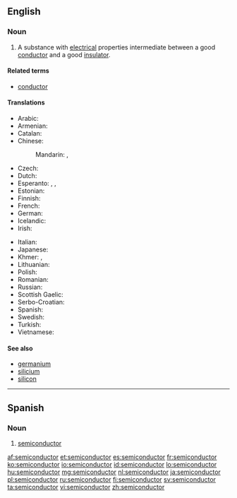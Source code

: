 ==English==

{{wikipedia}}

===Noun===
{{en-noun}}

# {{physics}} A substance with [[electrical]] properties intermediate between a good [[conductor]] and a good [[insulator]].

====Related terms====
* [[conductor]]

====Translations====
{{trans-top|substance with electrical properties}}
* Arabic: {{t-|ar|شبه موصل|m|tr=shábah muwáSSil}}
* Armenian: {{t-|hy|կիսահաղորդիչ|tr=kisahaġordič}}
* Catalan: {{t-|ca|semiconductor|m}}
* Chinese:
*: Mandarin: {{t-|cmn|半導體|sc=Hani}},  {{t-|cmn|半导体|tr=bàndǎotǐ|sc=Hani}}
* Czech: {{t-|cs|polovodič|m}}
* Dutch: {{t+|nl|halfgeleider|m}}
* Esperanto: {{t-|eo|duonkonduktaĵo}}, {{t-|eo|semikonduktaĵo}}, {{t-|eo|duonkonduktanto}}
* Estonian: {{t+|et|pooljuht}}
* Finnish: {{t+|fi|puolijohde}}
* French: {{t+|fr|semiconducteur|m}}
* German: {{t+|de|Halbleiter|m}}
* Icelandic: {{t-|is|hálfleiðari|m}}
* Irish: {{t-|ga|leathsheoltóir|m}}
{{trans-mid}}
* Italian: {{t+|it|semiconduttore|m}}
* Japanese: {{t+|ja|半導体|tr=はんどうたい, handōtai}}
* Khmer: {{t-|km|អង្គធាតុកន្លះចម្លង|tr=ang theat kan las chom long|sc=Khmr}}, {{t-|km|សឺមីកុងឌុចទ័រ|tr=ser mi kong duch ter|sc=Khmr}}
* Lithuanian: {{t-|lt|puslaidininkis|m}}
* Polish: {{t+|pl|półprzewodnik|m}}
* Romanian: {{t-|ro|semiconductor|n}}
* Russian: {{t+|ru|полупроводник|m|tr=poluprovodník}}
* Scottish Gaelic: {{t-|gd|fo-ghiùlanair|m}}
* Serbo-Croatian: {{t-|sh|poluvodič|m|alt=poluvòdīč}}
* Spanish: {{t+|es|semiconductor|m}}
* Swedish: {{t+|sv|halvledare|c}}
* Turkish: {{t+|tr|yarı iletken}}
* Vietnamese: {{t-|vi|chất bán dẫn}}
{{trans-bottom}}

====See also====
* [[germanium]]
* [[silicium]]
* [[silicon]]

----

==Spanish==

===Noun===
{{es-noun|m|pl=semiconductores}}

# {{physics|lang=es}} [[#English|semiconductor]]

[[af:semiconductor]]
[[et:semiconductor]]
[[es:semiconductor]]
[[fr:semiconductor]]
[[ko:semiconductor]]
[[io:semiconductor]]
[[id:semiconductor]]
[[lo:semiconductor]]
[[hu:semiconductor]]
[[mg:semiconductor]]
[[nl:semiconductor]]
[[ja:semiconductor]]
[[pl:semiconductor]]
[[ru:semiconductor]]
[[fi:semiconductor]]
[[sv:semiconductor]]
[[ta:semiconductor]]
[[vi:semiconductor]]
[[zh:semiconductor]]